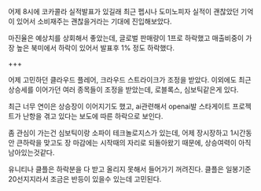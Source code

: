 어제 8시에 코카콜라 실적발표가 있길래 
최근 펩시나 도미노피자 실적이 괜찮았던 기억이 있어서 소비재주는 괜찮을거라는 기대에 진입해보았다.

마진율은 예상치를 상회해서 좋았는데, 글로벌 판매량이 1프로 하락했고 매출비중이 가장 높은
북미에서 하락이 있어서 발표후 1% 정도 하락했다.

+++

어제 고민하던 클라우드 플레어, 크라우드 스트라이크가 조정을 받았다.
이외에도 최근 상승세를 이어가던 여러 종목들이 조정을 받았는데,
로블록스, 심보틱같은게 있다.

최근 너무 연이은 상승장이 이어지기도 했고,
ai관련해서 openai발 스타게이트 프로젝트가 난항을 겪고 있다는 보도에 따른 하락으로 보인다.

좀 관심이 가는건 심보틱이랑 소파이 테크놀로지스가 있는데,
어제 장시장하고 1시간동안 큰하락을 맞고도 장 마감에는 시작때의 자리로 되돌아왔기 때문에,
상승여력이 아직 남아있는것같다.

유니티나 클플은 하락분을 다 받고 올리지 못해서 들어가기 꺼려진다.
클플은 일봉기준 20선지지라서 조금은 반등이 있을수 있는데 고민된다.